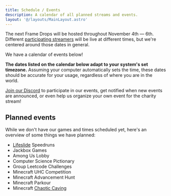 ```yaml
---
title: Schedule / Events
description: A calendar of all planned streams and events.
layout: '@/layouts/MainLayout.astro'
---
```



The next Frame Drops will be hosted throughout November 4th — 6th. Different [participating streamers](/en/streamers) will be
live at different times, but we're centered around those dates in general.

We have a calendar of events below!

**The dates listed on the calendar below adapt to your system's set timezone.** Assuming your computer automatically sets the time, these dates should be accurate for your usage, regardless of where you are in the world.

<Calendar client:visible />

<a href={DISCORD_URL}>Join our Discord</a> to participate in our events, get notified when new events are announced,
or even help us organize your own event for the charity stream!

## Planned events

While we don't have our games and times scheduled yet, here's an overview of some things we have planned:

- [Lifeslide](https://lifeslide.io) Speedruns
- Jackbox Games
- Among Us Lobby
- Computer Science Pictionary
- Group Leetcode Challenges
- Minecraft UHC Competition
- Minecraft Advancement Hunt
- Minecraft Parkour
- Minecraft [Chaotic Caving](https://minecraft.horrific.dev/games)
